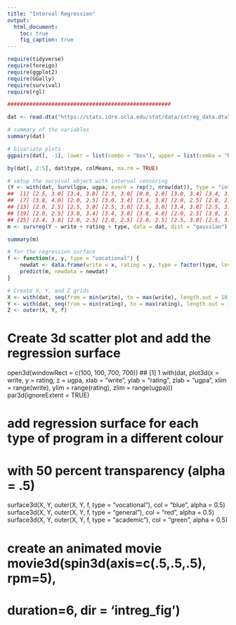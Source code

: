 ```yaml
---
title: "Interval Regression"
output:
  html_document:
    toc: true
    fig_caption: true
---
```


```r
require(tidyverse)
require(foreign)
require(ggplot2)
require(GGally)
require(survival)
require(rgl)

```

```r


####################################################

dat <- read.dta("https://stats.idre.ucla.edu/stat/data/intreg_data.dta")

# summary of the variables
summary(dat)

```

```r
# bivariate plots
ggpairs(dat[, -1], lower = list(combo = "box"), upper = list(combo = "blank"))
```

```r
by(dat[, 2:5], dat$type, colMeans, na.rm = TRUE)
```

```r
# setup the survival object with interval censoring
(Y <- with(dat, Surv(lgpa, ugpa, event = rep(3, nrow(dat)), type = "interval")))
##  [1] [2.5, 3.0] [3.4, 3.8] [2.5, 3.0] [0.0, 2.0] [3.0, 3.4] [3.4, 3.8]
##  [7] [3.8, 4.0] [2.0, 2.5] [3.0, 3.4] [3.4, 3.8] [2.0, 2.5] [2.0, 2.5]
## [13] [2.0, 2.5] [2.5, 3.0] [2.5, 3.0] [2.5, 3.0] [3.4, 3.8] [2.5, 3.0]
## [19] [2.0, 2.5] [3.0, 3.4] [3.4, 3.8] [3.8, 4.0] [2.0, 2.5] [3.0, 3.4]
## [25] [3.4, 3.8] [2.0, 2.5] [2.0, 2.5] [2.0, 2.5] [2.5, 3.0] [2.5, 3.0]
m <- survreg(Y ~ write + rating + type, data = dat, dist = "gaussian")
```

```r
summary(m)
```

```r

# for the regression surface
f <- function(x, y, type = "vocational") {
    newdat <- data.frame(write = x, rating = y, type = factor(type, levels = levels(dat$type)))
    predict(m, newdata = newdat)
}

```

```r
# Create X, Y, and Z grids
X <- with(dat, seq(from = min(write), to = max(write), length.out = 10))
Y <- with(dat, seq(from = min(rating), to = max(rating), length.out = 10))
Z <- outer(X, Y, f)
```

# Create 3d scatter plot and add the regression surface
open3d(windowRect = c(100, 100, 700, 700))
## [1] 1
with(dat, plot3d(x = write, y = rating, z = ugpa, xlab = "write", ylab = "rating", 
    zlab = "ugpa", xlim = range(write), ylim = range(rating), zlim = range(ugpa)))
par3d(ignoreExtent = TRUE)

# add regression surface for each type of program in a different colour
# with 50 percent transparency (alpha = .5)
surface3d(X, Y, outer(X, Y, f, type = "vocational"), col = "blue", alpha = 0.5)
surface3d(X, Y, outer(X, Y, f, type = "general"), col = "red", alpha = 0.5)
surface3d(X, Y, outer(X, Y, f, type = "academic"), col = "green", alpha = 0.5)

# create an animated movie movie3d(spin3d(axis=c(.5,.5,.5), rpm=5),
# duration=6, dir = 'intreg_fig')
